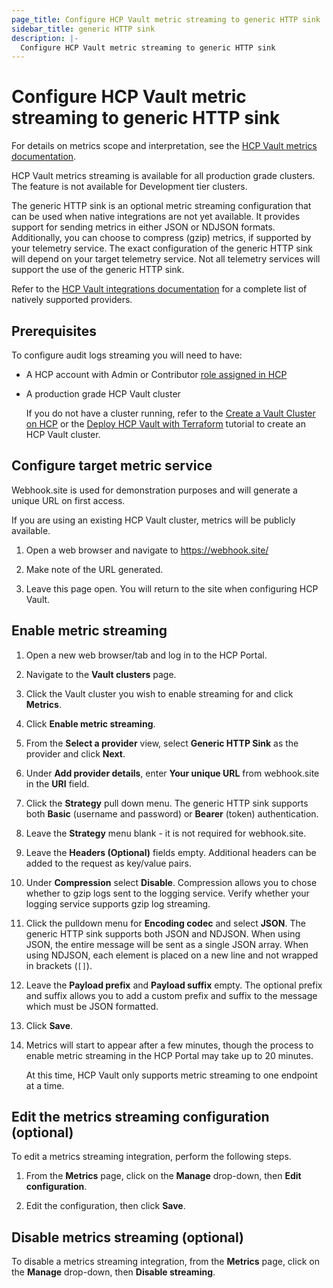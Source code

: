 ```yaml
---
page_title: Configure HCP Vault metric streaming to generic HTTP sink
sidebar_title: generic HTTP sink
description: |-
  Configure HCP Vault metric streaming to generic HTTP sink
---
```


# Configure HCP Vault metric streaming to generic HTTP sink

For details on metrics scope and interpretation, see the [HCP Vault metrics
documentation](/hcp/docs/vault/logs-metrics).

<Note title="Availability">

HCP Vault metrics streaming is available for all
production grade clusters. The feature is not available for Development tier
clusters.

</Note>

The generic HTTP sink is an optional metric streaming configuration that can be used when native integrations
are not yet available. It provides support for sending metrics in either JSON or NDJSON formats. Additionally,
you can choose to compress (gzip) metrics, if supported by your telemetry service. The exact configuration
of the generic HTTP sink will depend on your target telemetry service. Not all telemetry services
will support the use of the generic HTTP sink.

Refer to the [HCP Vault integrations documentation](/hcp/docs/vault/integrations#metrics-streaming)
for a complete list of natively supported providers.

## Prerequisites

To configure audit logs streaming you will need to have:

- A HCP account with Admin or Contributor [role assigned in HCP](/hcp/docs/hcp/create-account)
- A production grade HCP Vault cluster

   <Note>

   If you do not have a cluster running, refer to the [Create a Vault Cluster on
   HCP](/vault/tutorials/cloud/get-started-vault) or  the [Deploy HCP Vault with
   Terraform](/vault/tutorials/cloud-ops/terraform-hcp-provider-vault) tutorial to create an HCP Vault
   cluster.

   </Note>

## Configure target metric service

<Highlight title="Example log aggregation service">

Webhook.site is used for demonstration purposes and will generate a unique URL on first access.

If you are using an existing HCP Vault cluster, metrics will be publicly available.

</Highlight>

1. Open a web browser and navigate to https://webhook.site/

1. Make note of the URL generated.

1. Leave this page open. You will return to the site when configuring HCP Vault.

## Enable metric streaming

1. Open a new web browser/tab and log in to the HCP Portal.

1. Navigate to the **Vault clusters** page.

1. Click the Vault cluster you wish to enable streaming for and click **Metrics**.

1. Click **Enable metric streaming**.

1. From the **Select a provider** view, select **Generic HTTP Sink** as the
   provider and click **Next**.

1. Under **Add provider details**, enter **Your unique URL** from webhook.site in the **URI** field.

1. Click the **Strategy** pull down menu. The generic HTTP sink supports both **Basic** (username and password)
   or **Bearer** (token) authentication.

1. Leave the **Strategy** menu blank - it is not required for webhook.site.

1. Leave the **Headers (Optional)** fields empty. Additional headers can be added to the request as key/value pairs.

1. Under **Compression** select **Disable**. Compression allows you to chose whether to gzip logs sent to the logging service.
   Verify whether your logging service supports gzip log streaming.

1. Click the pulldown menu for **Encoding codec** and select **JSON**. The generic HTTP sink supports both JSON and NDJSON.
   When using JSON, the entire message will be sent as a single JSON array. When using NDJSON, each element is placed on
   a new line and not wrapped in brackets (`[]`).

1. Leave the **Payload prefix** and **Payload suffix** empty. The optional prefix and suffix allows you to add a custom prefix
   and suffix to the message which must be JSON formatted.

1. Click **Save**.

1. Metrics will start to appear after a few minutes, though the process to enable metric streaming in the HCP Portal
   may take up to 20 minutes.

   <Note>

   At this time, HCP Vault only supports metric streaming to
   one endpoint at a time.

   </Note>

## Edit the metrics streaming configuration (optional)

To edit a metrics streaming integration, perform the following steps.

1. From the **Metrics** page, click on the **Manage** drop-down, then **Edit
   configuration**.

1. Edit the configuration, then click **Save**.

## Disable metrics streaming (optional)

To disable a metrics streaming integration, from the **Metrics** page, click on
the **Manage** drop-down, then **Disable streaming**.